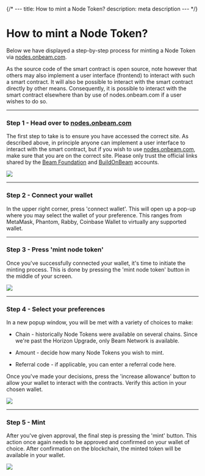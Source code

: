 {/* ---
title: How to mint a Node Token?
description: meta description
--- */}

# How to mint a Node Token?

Below we have displayed a step-by-step process for minting a Node Token via [nodes.onbeam.com](http://nodes.onbeam.com).

As the source code of the smart contract is open source, note however that others may also implement a user interface (frontend) to interact with such a smart contract. It will also be possible to interact with the smart contract directly by other means. Consequently, it is possible to interact with the smart contract elsewhere than by use of nodes.onbeam.com if a user wishes to do so.

---

### Step 1 - Head over to [nodes.onbeam.com](http://nodes.onbeam.com)

The first step to take is to ensure you have accessed the correct site. As described above, in principle anyone can implement a user interface to interact with the smart contract, but if you wish to use [nodes.onbeam.com](http://nodes.onbeam.com), make sure that you are on the correct site. Please only trust the official links shared by the [Beam Foundation](http://x.com/beamfdn) and [BuildOnBeam](http://x.com/buildonbeam) accounts.

![](https://lh7-rt.googleusercontent.com/docsz/AD_4nXcdN3ToV6oTBYK8nXBs4OYmBgiEI2veeBvUY7jzq5M3sekW2UEzrplRcIUIXeqvSOvTcu9JdegPVB4nilkdwxj2Sy_wqIEkLDOe0b51DwKePW1YTjkbGRkBFY7-wqGBds6A2gqdbA?key=YbApXu9XiZv637JVpmPQy_fv)

---

### Step 2 - Connect your wallet

In the upper right corner, press 'connect wallet'. This will open up a pop-up where you may select the wallet of your preference. This ranges from MetaMask, Phantom, Rabby, Coinbase Wallet to virtually any supported wallet.

---

### Step 3 - Press 'mint node token'

Once you've successfully connected your wallet, it's time to initiate the minting process. This is done by pressing the 'mint node token' button in the middle of your screen.

![](https://lh7-rt.googleusercontent.com/docsz/AD_4nXdHZ_VUXhJrPf8CQaCMW-aI3oFOnSO-kFYq2nbGgMs26MkUsIqQYu2ciRrT2LleViqFMyWfDHMFvBhKzLxZxEF5tvO7DBlR7Kb1mQqzG3rRtMKNrXRYiRqFAEB1HU1Ekc2jXgQUCg?key=YbApXu9XiZv637JVpmPQy_fv)


---

### Step 4 - Select your preferences

In a new popup window, you will be met with a variety of choices to make:


-   Chain - historically Node Tokens were available on several chains. Since we're past the Horizon Upgrade, only Beam Network is available.

-   Amount - decide how many Node Tokens you wish to mint.

-   Referral code - if applicable, you can enter a referral code here.



Once you've made your decisions, press the 'increase allowance' button to allow your wallet to interact with the contracts. Verify this action in your chosen wallet.


![](https://lh7-rt.googleusercontent.com/docsz/AD_4nXdaf9SMVrgRAs5-ouCK4GjA9um6pfBfkZayWvjJPCSuqBH32UjNKlwlHby-kfQJACKvwZM4IW1DjWPB822Bmoty2R_sREjoCG0-4xsEY0qWEOrYr9vo93HJAia6DPYmNTUjpDpL?key=YbApXu9XiZv637JVpmPQy_fv)

----

### Step 5 - Mint

After you've given approval, the final step is pressing the 'mint' button. This action once again needs to be approved and confirmed on your wallet of choice. After confirmation on the blockchain, the minted token will be available in your wallet.

![](https://lh7-rt.googleusercontent.com/docsz/AD_4nXcMMgOqMdM0d4MvdRJMmua5BGqVceFazPEhQ1pTuIUpR_Z1oSoAwxOHIRrHcLwWVA9hRUO_WVhvRbKw7XIsgGFEvlLTbE8PysxuRdMzySirA4RrbQr5xDNqqX3BAK3EbIxnVszS?key=YbApXu9XiZv637JVpmPQy_fv)
